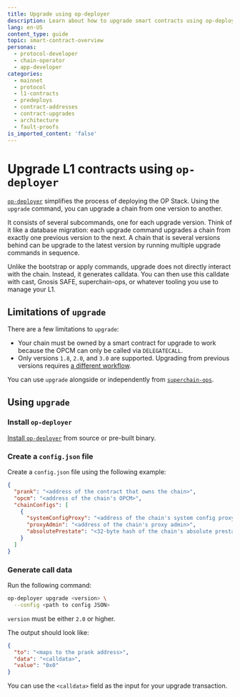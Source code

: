```yaml
---
title: Upgrade using op-deployer
description: Learn about how to upgrade smart contracts using op-deployer
lang: en-US
content_type: guide
topic: smart-contract-overview
personas:
  - protocol-developer
  - chain-operator
  - app-developer
categories:
  - mainnet
  - protocol
  - l1-contracts
  - predeploys
  - contract-addresses
  - contract-upgrades
  - architecture
  - fault-proofs
is_imported_content: 'false'
---
```


# Upgrade L1 contracts using `op-deployer`

[`op-deployer`](/operators/chain-operators/tools/op-deployer) simplifies the process of deploying the OP Stack. Using the `upgrade` command, you can upgrade a chain from one version to another.

It consists of several subcommands, one for each upgrade version. Think of it like a database migration: each upgrade command upgrades a chain from exactly one previous version to the next. A chain that is several versions behind can be upgrade to the latest version by running multiple upgrade commands in sequence.

Unlike the bootstrap or apply commands, upgrade does not directly interact with the chain. Instead, it generates calldata. You can then use this calldate with cast, Gnosis SAFE, superchain-ops, or whatever tooling you use to manage your L1.

## Limitations of `upgrade`

There are a few limitations to `upgrade`:

*   Your chain must be owned by a smart contract for upgrade to work because the OPCM can only be called via `DELEGATECALL`.
*   Only versions `1.8`, `2.0`, and `3.0` are supported. Upgrading from previous versions requires [a different workflow](/stack/smart-contracts/upgrade-op-contracts-1-6-1-8).

You can use `upgrade` alongside or independently from [`superchain-ops`](/stack/smart-contracts/superchain-ops-guide).

## Using `upgrade`

<Steps>

### Install `op-deployer`

[Install `op-deployer`](/operators/chain-operators/tools/op-deployer#installation) from source or pre-built binary.

### Create a `config.json` file

Create a `config.json` file using the following example:

```json
{
  "prank": "<address of the contract that owns the chain>",
  "opcm": "<address of the chain's OPCM>",
  "chainConfigs": [
    {
      "systemConfigProxy": "<address of the chain's system config proxy>",
      "proxyAdmin": "<address of the chain's proxy admin>",
      "absolutePrestate": "<32-byte hash of the chain's absolute prestate>"
    }
  ]
}
```

### Generate call data

Run the following command:

```bash
op-deployer upgrade <version> \
  --config <path to config JSON>
```

`version` must be either `2.0` or higher.

The output should look like:

```json
{
  "to": "<maps to the prank address>",
  "data": "<calldata>",
  "value": "0x0"
}
```

You can use the `<calldata>` field as the input for your upgrade transaction. 

</Steps>
